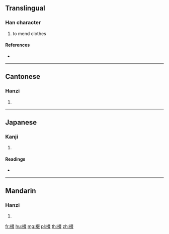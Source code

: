 {{character info/new}}
==Translingual==

===Han character===
{{Han char|rn=145|rad=衣|as=08|sn=14|four=37247|canj=LEEE}}

# to mend clothes

====References====
* {{Han ref|kx=1118.300|dkj=34350|dj=1585.100|hdz=53101.030|uh=88F0|ud=35056|bh=E440|bd=58432}}

----

==Cantonese==

===Hanzi===
{{yue-hanzi|jyut=[[zyut3]]|y=jyut3}}

# {{defn|lang=yue|sort=衣08}}

----

==Japanese==

===Kanji===
{{ja-kanji|grade=|rs=衣08}}

# {{defn|lang=ja|sort=衣08}}

====Readings====
* {{ja-readings|on=[[たつ]] (tatsu), [[たち]] (tachi)|kun=[[つくろう]] (tsukurou)}}

----

==Mandarin==

===Hanzi===
{{cmn-hanzi|pin=[[duō]] ([[duo1]]), [[duó]] ([[duo2]])|wg=to<sup>1</sup>, to<sup>2</sup>}}

# {{defn|lang=cmn|sort=衣08}}

[[fr:裰]]
[[hu:裰]]
[[mg:裰]]
[[pl:裰]]
[[th:裰]]
[[zh:裰]]
